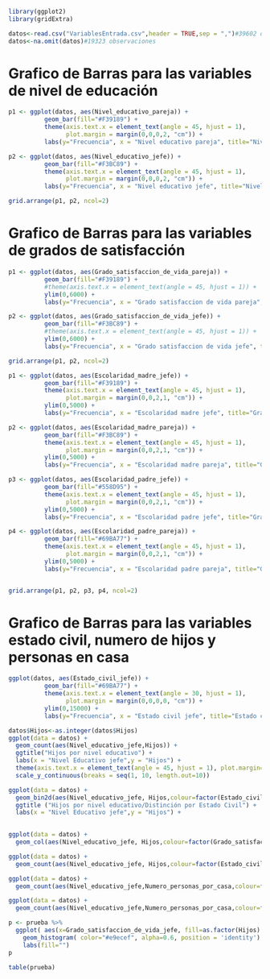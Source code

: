 
```r
library(ggplot2)
library(gridExtra)
```

```r
datos<-read.csv("VariablesEntrada.csv",header = TRUE,sep = ",")#39602 observaciones
datos<-na.omit(datos)#19323 observaciones
```

# Grafico de Barras para las variables de nivel de educación


```r
p1 <- ggplot(datos, aes(Nivel_educativo_pareja)) + 
          geom_bar(fill="#F39189") +
          theme(axis.text.x = element_text(angle = 45, hjust = 1),
                plot.margin = margin(0,0,0,2, "cm")) +
          labs(y="Frecuencia", x = "Nivel educativo pareja", title="Nivel educativo pareja") 

p2 <- ggplot(datos, aes(Nivel_educativo_jefe)) + 
          geom_bar(fill="#F3BC89") +
          theme(axis.text.x = element_text(angle = 45, hjust = 1),
                plot.margin = margin(0,0,0,2, "cm")) +
          labs(y="Frecuencia", x = "Nivel educativo jefe", title="Nivel educativo jefe")

grid.arrange(p1, p2, ncol=2)


```

# Grafico de Barras para las variables de grados de satisfacción


```r
p1 <- ggplot(datos, aes(Grado_satisfaccion_de_vida_pareja)) + 
          geom_bar(fill="#F39189") +
          #theme(axis.text.x = element_text(angle = 45, hjust = 1)) +
          ylim(0,6000) +
          labs(y="Frecuencia", x = "Grado satisfaccion de vida pareja", title="Grado satisfaccion de vida pareja") 

p2 <- ggplot(datos, aes(Grado_satisfaccion_de_vida_jefe)) + 
          geom_bar(fill="#F3BC89") +
          #theme(axis.text.x = element_text(angle = 45, hjust = 1)) +
          ylim(0,6000) +
          labs(y="Frecuencia", x = "Grado satisfaccion de vida jefe", title="Grado satisfaccion de vida jefe")

grid.arrange(p1, p2, ncol=2)
```


```r
p1 <- ggplot(datos, aes(Escolaridad_madre_jefe)) + 
          geom_bar(fill="#F39189") +
          theme(axis.text.x = element_text(angle = 45, hjust = 1),
                plot.margin = margin(0,0,2,1, "cm")) +
          ylim(0,5000) +
          labs(y="Frecuencia", x = "Escolaridad madre jefe", title="Grado satisfaccion de vida pareja") 

p2 <- ggplot(datos, aes(Escolaridad_madre_pareja)) + 
          geom_bar(fill="#F3BC89") +
          theme(axis.text.x = element_text(angle = 45, hjust = 1),
                plot.margin = margin(0,0,2,1, "cm")) +
          ylim(0,5000) +
          labs(y="Frecuencia", x = "Escolaridad madre pareja", title="Grado satisfaccion de vida jefe")

p3 <- ggplot(datos, aes(Escolaridad_padre_jefe)) + 
          geom_bar(fill="#558D95") +
          theme(axis.text.x = element_text(angle = 45, hjust = 1),
                plot.margin = margin(0,0,2,1, "cm")) +
          ylim(0,5000) +
          labs(y="Frecuencia", x = "Escolaridad padre jefe", title="Grado satisfaccion de vida pareja") 

p4 <- ggplot(datos, aes(Escolaridad_padre_pareja)) + 
          geom_bar(fill="#69BA77") +
          theme(axis.text.x = element_text(angle = 45, hjust = 1),
                plot.margin = margin(0,0,2,1, "cm")) +
          ylim(0,5000) +
          labs(y="Frecuencia", x = "Escolaridad padre pareja", title="Grado satisfaccion de vida jefe")


grid.arrange(p1, p2, p3, p4, ncol=2)
```

# Grafico de Barras para las variables estado civil, numero de hijos y personas en casa 


```r
ggplot(datos, aes(Estado_civil_jefe)) + 
          geom_bar(fill="#69BA77") +
          theme(axis.text.x = element_text(angle = 30, hjust = 1),
                plot.margin = margin(0,0,0,0, "cm")) +
          ylim(0,15000) +
          labs(y="Frecuencia", x = "Estado civil jefe", title="Estado civil jefe")
```



```r
datos$Hijos<-as.integer(datos$Hijos)
ggplot(data = datos) + 
  geom_count(aes(Nivel_educativo_jefe,Hijos)) + 
  ggtitle("Hijos por nivel educativo") + 
  labs(x = "Nivel Educativo jefe",y = "Hijos") + 
  theme(axis.text.x = element_text(angle = 45, hjust = 1), plot.margin=margin(0,0,0,1, "cm")) +
  scale_y_continuous(breaks = seq(1, 10, length.out=10))
```


```r
ggplot(data = datos) + 
  geom_bin2d(aes(Nivel_educativo_jefe, Hijos,colour=factor(Estado_civil_jefe))) +
  ggtitle ("Hijos por nivel educativo/Distinción por Estado Civil") + 
  labs(x = "Nivel Educativo jefe",y = "Hijos") + 
  


```
```r
ggplot(data = datos) + 
  geom_col(aes(Nivel_educativo_jefe, Hijos,colour=factor(Grado_satisfaccion_de_vida_jefe)))+ ggtitle ("Hijos por nivel educativo/Distinción por Grado de Satisfacción")+ labs(x = "Nivel Educativo jefe",y = "Hijos") 
```
```r
ggplot(data = datos) + 
  geom_count(aes(Nivel_educativo_jefe, Hijos,colour=factor(Estado_civil_jefe)))+ ggtitle ("Hijos por nivel educativo/Distinción por Estado civil")+ labs(x = "Nivel Educativo jefe",y = "Hijos") 
```
```r
ggplot(data = datos) + 
  geom_count(aes(Nivel_educativo_jefe,Numero_personas_por_casa,colour=factor(Estado_civil_jefe)))+ ggtitle ("personas en casa por nivel educativo/Distinción por Estado civil")+ labs(x = "Nivel Educativo jefe",y = "personas por casa") 
```
```r
ggplot(data = datos) + 
  geom_count(aes(Nivel_educativo_jefe,Numero_personas_por_casa,colour=factor(Grado_satisfaccion_de_vida_jefe)))+ ggtitle ("personas en casa por nivel educativo/Distinción por grado de satisfacción")+ labs(x = "Nivel Educativo jefe",y = "personas por casa") 
```




```r
p <- prueba %>%
  ggplot( aes(x=Grado_satisfaccion_de_vida_jefe, fill=as.factor(Hijos) )) +
    geom_histogram( color="#e9ecef", alpha=0.6, position = 'identity') +
    labs(fill="")
p
```
```r
table(prueba)
```